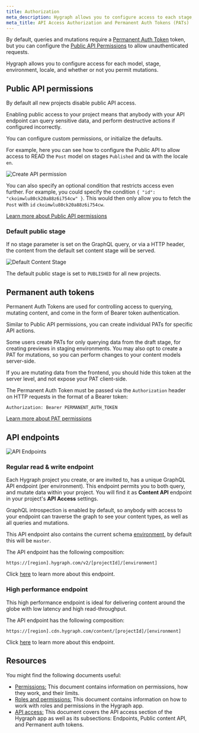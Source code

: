 ```yaml
---
title: Authorization
meta_description: Hygraph allows you to configure access to each stage, environment, and whether or not you permit mutations.
meta_title: API Access Authorization and Permanent Auth Tokens (PATs)
---
```


By default, queries and mutations require a [Permanent Auth Token](#permanent-auth-tokens) token, but you can configure the [Public API Permissions](#public-api-permissions) to allow unauthenticated requests.

Hygraph allows you to configure access for each model, stage, environment, locale, and whether or not you permit mutations.

## Public API permissions

By default all new projects disable public API access.

<Card theme="warning">

Enabling public access to your project means that anybody with your API endpoint can query sensitive data, and perform destructive actions if configured incorrectly.

</Card>

You can configure custom permissions, or initialize the defaults.

For example, here you can see how to configure the Public API to allow access to READ the `Post` model on stages `Published` and `QA` with the locale `en`.

![Create API permission](/images/docs/api-reference/basics/create-permission.png)

You can also specify an optional condition that restricts access even further. For example, you could specify the condition `{ "id": "ckoimwlu80ck20a88z6i754cw" }`. This would then only allow you to fetch the `Post` with `id` `ckoimwlu80ck20a88z6i754cw`.

[Learn more about Public API permissions](/docs/api-reference/basics/permissions#public-api-read-only)

### Default public stage

If no stage parameter is set on the GraphQL query, or via a HTTP header, the content from the default set content stage will be served.

![Default Content Stage](/images/docs/api-reference/basics/default-content-stage.png)

The default public stage is set to `PUBLISHED` for all new projects.

## Permanent auth tokens

Permanent Auth Tokens are used for controlling access to querying, mutating content, and come in the form of Bearer token authentication.

Similar to Public API permissions, you can create individual PATs for specific API actions.

Some users create PATs for only querying data from the draft stage, for creating previews in staging environments. You may also opt to create a PAT for mutations, so you can perform changes to your content models server-side.

If you are mutating data from the frontend, you should hide this token at the server level, and not expose your PAT client-side.

The Permanent Auth Token must be passed via the `Authorization` header on HTTP requests in the format of a Bearer token:

```
Authorization: Bearer PERMANENT_AUTH_TOKEN
```

[Learn more about PAT permissions](/docs/api-reference/basics/permissions#permanent-auth-tokens-with-specific-models)

## API endpoints

![API Endpoints](/images/docs/api-reference/basics/api-endpoints.png)

### Regular read & write endpoint

Each Hygraph project you create, or are invited to, has a unique GraphQL API endpoint (per environment). This endpoint permits you to both query, and mutate data within your project. You will find it as **Content API** endpoint in your project's **API Access** settings.

GraphQL introspection is enabled by default, so anybody with access to your endpoint can traverse the graph to see your content types, as well as all queries and mutations.

This API endpoint also contains the current schema [environment](/docs/api-reference/basics/environments), by default this will be `master`.

The API endpoint has the following composition:

```
https://[region].hygraph.com/v2/[projectId]/[environment]
```

Click [here](/docs/api-reference/basics/caching#regular-read-and-write-endpoint) to learn more about this endpoint.

### High performance endpoint

This high performance endpoint is ideal for delivering content around the globe with low latency and high read-throughput.

The API endpoint has the following composition:

```
https://[region].cdn.hygraph.com/content/[projectId]/[environment]
```

Click [here](/docs/api-reference/basics/caching#high-performance-endpoint) to learn more about this endpoint.

## Resources

You might find the following documents useful:

- [Permissions:](/docs/api-reference/basics/permissions) This document contains information on permissions, how they work, and their limits.
- [Roles and permissions:](/docs/guides/overview/roles-and-permissions) This document contains information on how to work with roles and permissions in the Hygraph app.
- [API access:](/docs/guides/overview/api-access) This document covers the API access section of the Hygraph app as well as its subsections: Endpoints, Public content API, and Permanent auth tokens.

&nbsp;

&nbsp;
